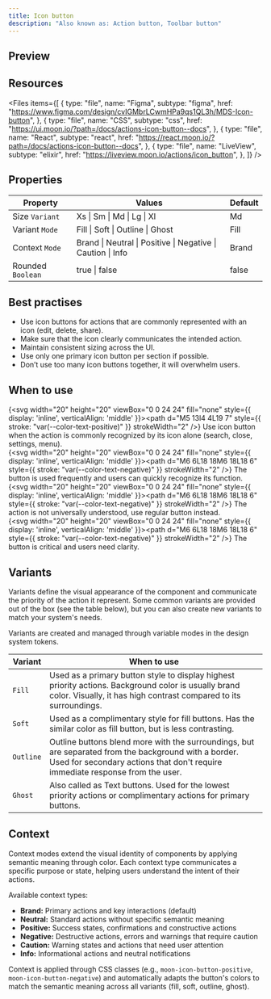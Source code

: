 ```yaml
---
title: Icon button
description: "Also known as: Action button, Toolbar button"
---
```


## Preview

<div className="w-full bg-primary h-[320px] flex items-center justify-center border border-primary gap-4">
    <div className="moon-icon-button">
        <Icon name="heart" />
    </div>
    <div className="moon-icon-button moon-icon-button-soft">
        <Icon name="heart" />
    </div>
    <div className="moon-icon-button moon-icon-button-outline">
        <Icon name="heart" />
    </div>
    <div className="moon-icon-button moon-icon-button-ghost">
        <Icon name="heart" />
    </div>
</div>

## Resources

<Files
  items={[
    {
      type: "file",
      name: "Figma",
      subtype: "figma",
      href: "https://www.figma.com/design/cvIGMbrLCwmHPa9qs1QL3h/MDS-Icon-button",
    },
    {
      type: "file",
      name: "CSS",
      subtype: "css",
      href: "https://ui.moon.io/?path=/docs/actions-icon-button--docs",
    },
    {
      type: "file",
      name: "React",
      subtype: "react",
      href: "https://react.moon.io/?path=/docs/actions-icon-button--docs",
    },
    {
      type: "file",
      name: "LiveView",
      subtype: "elixir",
      href: "https://liveview.moon.io/actions/icon_button",
    },
  ]}
/>

## Properties

| **Property**              | **Values**                                                       | **Default**   |
| ------------------------- | ---------------------------------------------------------------- | ------------- |
| Size `Variant`            | Xs \| Sm \| Md \| Lg \| Xl                                       | Md            |
| Variant `Mode`            | Fill \| Soft \| Outline \| Ghost                                 | Fill          |
| Context `Mode`            | Brand \| Neutral \| Positive \| Negative \| Caution \| Info      | Brand         |
| Rounded `Boolean`         | true \| false                                                    | false         |

## Best practises

- Use icon buttons for actions that are commonly represented with an icon (edit, delete, share).
- Make sure that the icon clearly communicates the intended action.
- Maintain consistent sizing across the UI.
- Use only one primary icon button per section if possible.
- Don’t use too many icon buttons together, it will overwhelm users.

## When to use

{<svg width="20" height="20" viewBox="0 0 24 24" fill="none" style={{ display: 'inline', verticalAlign: 'middle' }}><path d="M5 13l4 4L19 7" style={{ stroke: "var(--color-text-positive)" }} strokeWidth="2" /></svg>} Use icon button when the action is commonly recognized by its icon alone (search, close, settings, menu). <br/>
{<svg width="20" height="20" viewBox="0 0 24 24" fill="none" style={{ display: 'inline', verticalAlign: 'middle' }}><path d="M6 6L18 18M6 18L18 6" style={{ stroke: "var(--color-text-negative)" }} strokeWidth="2" /></svg>} The button is used frequently and users can quickly recognize its function. <br/>
{<svg width="20" height="20" viewBox="0 0 24 24" fill="none" style={{ display: 'inline', verticalAlign: 'middle' }}><path d="M6 6L18 18M6 18L18 6" style={{ stroke: "var(--color-text-negative)" }} strokeWidth="2" /></svg>} The action is not universally understood, use regular button instead. <br/>
{<svg width="20" height="20" viewBox="0 0 24 24" fill="none" style={{ display: 'inline', verticalAlign: 'middle' }}><path d="M6 6L18 18M6 18L18 6" style={{ stroke: "var(--color-text-negative)" }} strokeWidth="2" /></svg>} The button is critical and users need clarity.

## Variants

Variants define the visual appearance of the component and communicate the priority of the action it represent. Some common variants are provided out of the box (see the table below), but you can also create new variants to match your system's needs. 

Variants are created and managed through variable modes in the design system tokens.

| **Variant** | **When to use**                                                                                                                                                                        |
| ----------- | -------------------------------------------------------------------------------------------------------------------------------------------------------------------------------------- |
| `Fill`      | Used as a primary button style to display highest priority actions. Background color is usually brand color. Visually, it has high contrast compared to its surroundings.              |
| `Soft`      | Used as a complimentary style for fill buttons. Has the similar color as fill button, but is less contrasting.                                                                         |
| `Outline`   | Outline buttons blend more with the surroundings, but are separated from the background with a border. Used for secondary actions that don't require immediate response from the user. |
| `Ghost`     | Also called as Text buttons. Used for the lowest priority actions or complimentary actions for primary buttons.                                                                        |

## Context

Context modes extend the visual identity of components by applying semantic meaning through color. Each context type communicates a specific purpose or state, helping users understand the intent of their actions.

Available context types:
- **Brand:** Primary actions and key interactions (default)
- **Neutral:** Standard actions without specific semantic meaning
- **Positive:** Success states, confirmations and constructive actions
- **Negative:** Destructive actions, errors and warnings that require caution
- **Caution:** Warning states and actions that need user attention
- **Info:** Informational actions and neutral notifications

Context is applied through CSS classes (e.g., `moon-icon-button-positive`, `moon-icon-button-negative`) and automatically adapts the button's colors to match the semantic meaning across all variants (fill, soft, outline, ghost).
